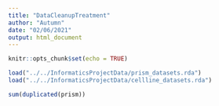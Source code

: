 ```yaml
---
title: "DataCleanupTreatment"
author: "Autumn"
date: "02/06/2021"
output: html_document
---
```


```r
knitr::opts_chunk$set(echo = TRUE)
```

```r
load("../../InformaticsProjectData/prism_datasets.rda")
load("../../InformaticsProjectData/cellline_datasets.rda")
```

```r
sum(duplicated(prism))
```

